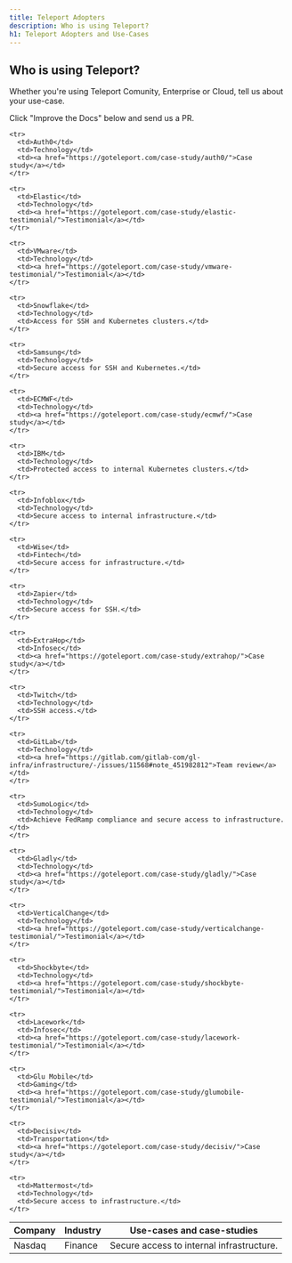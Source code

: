 ```yaml
---
title: Teleport Adopters
description: Who is using Teleport?
h1: Teleport Adopters and Use-Cases
---
```


## Who is using Teleport?

Whether you're using Teleport Comunity, Enterprise or Cloud, tell us about your use-case.

Click "Improve the Docs" below and send us a PR.

<table>
  <thead>
    <tr>
      <th>Company</th>
      <th>Industry</th>
      <th>Use-cases and case-studies</th>
    </tr>
  </thead>

  <tbody>
    <tr>
      <td>Nasdaq</td>
      <td>Finance</td>
      <td>Secure access to internal infrastructure.</td>
    </tr>

    <tr>
      <td>Auth0</td>
      <td>Technology</td>
      <td><a href="https://goteleport.com/case-study/auth0/">Case study</a></td>
    </tr>

    <tr>
      <td>Elastic</td>
      <td>Technology</td>
      <td><a href="https://goteleport.com/case-study/elastic-testimonial/">Testimonial</a></td>
    </tr>

    <tr>
      <td>VMware</td>
      <td>Technology</td>
      <td><a href="https://goteleport.com/case-study/vmware-testimonial/">Testimonial</a></td>
    </tr>

    <tr>
      <td>Snowflake</td>
      <td>Technology</td>
      <td>Access for SSH and Kubernetes clusters.</td>
    </tr>

    <tr>
      <td>Samsung</td>
      <td>Technology</td>
      <td>Secure access for SSH and Kubernetes.</td>
    </tr>

    <tr>
      <td>ECMWF</td>
      <td>Technology</td>
      <td><a href="https://goteleport.com/case-study/ecmwf/">Case study</a></td>
    </tr>

    <tr>
      <td>IBM</td>
      <td>Technology</td>
      <td>Protected access to internal Kubernetes clusters.</td>
    </tr>

    <tr>
      <td>Infoblox</td>
      <td>Technology</td>
      <td>Secure access to internal infrastructure.</td>
    </tr>

    <tr>
      <td>Wise</td>
      <td>Fintech</td>
      <td>Secure access for infrastructure.</td>
    </tr>

    <tr>
      <td>Zapier</td>
      <td>Technology</td>
      <td>Secure access for SSH.</td>
    </tr>

    <tr>
      <td>ExtraHop</td>
      <td>Infosec</td>
      <td><a href="https://goteleport.com/case-study/extrahop/">Case study</a></td>
    </tr>

    <tr>
      <td>Twitch</td>
      <td>Technology</td>
      <td>SSH access.</td>
    </tr>

    <tr>
      <td>GitLab</td>
      <td>Technology</td>
      <td><a href="https://gitlab.com/gitlab-com/gl-infra/infrastructure/-/issues/11568#note_451982812">Team review</a></td>
    </tr>

    <tr>
      <td>SumoLogic</td>
      <td>Technology</td>
      <td>Achieve FedRamp compliance and secure access to infrastructure.</td>
    </tr>

    <tr>
      <td>Gladly</td>
      <td>Technology</td>
      <td><a href="https://goteleport.com/case-study/gladly/">Case study</a></td>
    </tr>

    <tr>
      <td>VerticalChange</td>
      <td>Technology</td>
      <td><a href="https://goteleport.com/case-study/verticalchange-testimonial/">Testimonial</a></td>
    </tr>

    <tr>
      <td>Shockbyte</td>
      <td>Technology</td>
      <td><a href="https://goteleport.com/case-study/shockbyte-testimonial/">Testimonial</a></td>
    </tr>

    <tr>
      <td>Lacework</td>
      <td>Infosec</td>
      <td><a href="https://goteleport.com/case-study/lacework-testimonial/">Testimonial</a></td>
    </tr>

    <tr>
      <td>Glu Mobile</td>
      <td>Gaming</td>
      <td><a href="https://goteleport.com/case-study/glumobile-testimonial/">Testimonial</a></td>
    </tr>

    <tr>
      <td>Decisiv</td>
      <td>Transportation</td>
      <td><a href="https://goteleport.com/case-study/decisiv/">Case study</a></td>
    </tr>

    <tr>
      <td>Mattermost</td>
      <td>Technology</td>
      <td>Secure access to infrastructure.</td>
    </tr>
  </tbody>
</table>
